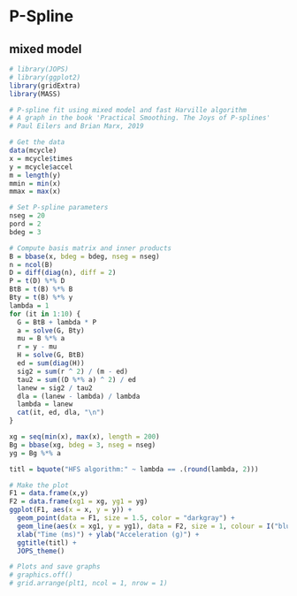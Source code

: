 # P-Spline

## mixed model

```r
# library(JOPS)
# library(ggplot2)
library(gridExtra)
library(MASS)
```

```r
# P-spline fit using mixed model and fast Harville algorithm
# A graph in the book 'Practical Smoothing. The Joys of P-splines'
# Paul Eilers and Brian Marx, 2019

# Get the data
data(mcycle)
x = mcycle$times
y = mcycle$accel
m = length(y)
mmin = min(x)
mmax = max(x)

# Set P-spline parameters
nseg = 20
pord = 2
bdeg = 3

# Compute basis matrix and inner products
B = bbase(x, bdeg = bdeg, nseg = nseg)
n = ncol(B)
D = diff(diag(n), diff = 2)
P = t(D) %*% D
BtB = t(B) %*% B
Bty = t(B) %*% y
lambda = 1
for (it in 1:10) {
  G = BtB + lambda * P
  a = solve(G, Bty)
  mu = B %*% a
  r = y - mu
  H = solve(G, BtB)
  ed = sum(diag(H))
  sig2 = sum(r ^ 2) / (m - ed)
  tau2 = sum((D %*% a) ^ 2) / ed
  lanew = sig2 / tau2
  dla = (lanew - lambda) / lambda
  lambda = lanew
  cat(it, ed, dla, "\n")
}

xg = seq(min(x), max(x), length = 200)
Bg = bbase(xg, bdeg = 3, nseg = nseg)
yg = Bg %*% a

titl = bquote("HFS algorithm:" ~ lambda == .(round(lambda, 2)))

# Make the plot
F1 = data.frame(x,y)
F2 = data.frame(xg1 = xg, yg1 = yg)
ggplot(F1, aes(x = x, y = y)) +
  geom_point(data = F1, size = 1.5, color = "darkgray") +
  geom_line(aes(x = xg1, y = yg1), data = F2, size = 1, colour = I("blue"), lty = 1) +
  xlab("Time (ms)") + ylab("Acceleration (g)") +
  ggtitle(titl) +
  JOPS_theme()

# Plots and save graphs
# graphics.off()
# grid.arrange(plt1, ncol = 1, nrow = 1)
```
